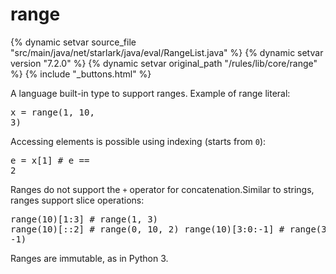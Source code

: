 <html devsite>
<head>
  <meta name="project_path" value="/_project.yaml">
  <meta name="book_path" value="/versions/7.2.0/_book.yaml">
</head>
<body>

<h1 class="page-title" id="modules.range">range</h1>

{% dynamic setvar source_file "src/main/java/net/starlark/java/eval/RangeList.java" %}
{% dynamic setvar version "7.2.0" %}
{% dynamic setvar original_path "/rules/lib/core/range" %}
{% include "_buttons.html" %}
<!-- {% raw %} -->

A language built-in type to support ranges. Example of range literal:<br><pre class=language-python>x = range(1, 10, 3)</pre>Accessing elements is possible using indexing (starts from <code>0</code>):<br><pre class=language-python>e = x[1]   # e == 2</pre>Ranges do not support the <code>+</code> operator for concatenation.Similar to strings, ranges support slice operations:<pre class=language-python>range(10)[1:3]   # range(1, 3)
range(10)[::2]  # range(0, 10, 2)
range(10)[3:0:-1]  # range(3, 0, -1)</pre>Ranges are immutable, as in Python 3.



</body>
</html>

<!-- {% endraw %} -->
